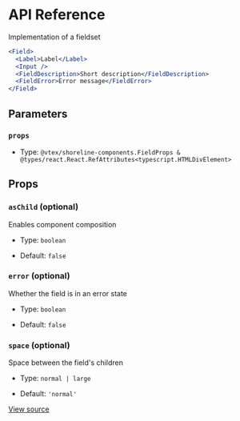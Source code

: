 # API Reference

Implementation of a fieldset

```jsx
<Field>
  <Label>Label</Label>
  <Input />
  <FieldDescription>Short description</FieldDescription>
  <FieldError>Error message</FieldError>
</Field>
```

## Parameters

### `props`

- Type: `@vtex/shoreline-components.FieldProps & @types/react.React.RefAttributes<typescript.HTMLDivElement>`

## Props

### `asChild` (optional)

Enables component composition

- Type: `boolean`

- Default: `false`

### `error` (optional)

Whether the field is in an error state

- Type: `boolean`

- Default: `false`

### `space` (optional)

Space between the field's children

- Type: `normal | large`

- Default: `'normal'`

[View source](https://github.com/vtex/shoreline/blob/62dc6a4d6/packages/components/src/field/field.tsx#L18)
